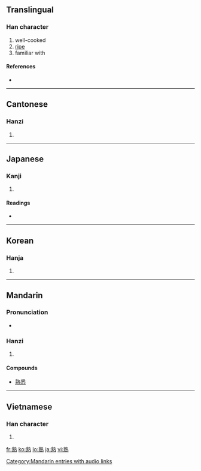 ==Translingual==

===Han character===
{{Han char|rn=86|rad=火|as=11|sn=15|four=0533<sub>1</sub>|canj=卜戈火 (YIF)}}

# well-cooked
# [[ripe]]
# familiar with

====References====
* {{Han ref|kx=0680.200|dkj=19332|dj=1091.250|hdz=32231.030|uh=719F|ud=29087|bh=BCF4|bd=48372}}

----

==Cantonese==

===Hanzi===
{{yue-hanzi|jyut=|y=suk6}}

# {{defn|Cantonese|sort=火11}}

----

==Japanese==

===Kanji===
{{ja-kanji|grade=6|rs=火11}}

# {{defn|Japanese}}

====Readings====
* {{ja-readings|on=[[じゅく]] (juku)|kun=[[うれる]] (ureru), [[にる]] (niru), [[つらつら]] (tsuratsura)}}

----

==Korean==

===Hanja===
{{ko-hanja|hangeul=숙|eumhun=|rv=suk|mr=suk|y=swuk}}

# {{defn|Korean|sort=火11}}

----

==Mandarin==

===Pronunciation===
*{{audio|zh-shú.ogg|audio}}

===Hanzi===
{{cmn-hanzi|pin=[[shóu]] ([[shou2]])|wg=shou<sup>2</sup>}}

# {{defn|Mandarin|sort=火11}}

====Compounds====
*[[熟悉]]

[[Category:Mandarin entries with audio links]]

----

==Vietnamese==

===Han character===
{{vi-hantu|[[thục]]|rs=火11}}

# {{defn|Vietnamese|sort=火11}}

[[fr:熟]]
[[ko:熟]]
[[lo:熟]]
[[ja:熟]]
[[vi:熟]]